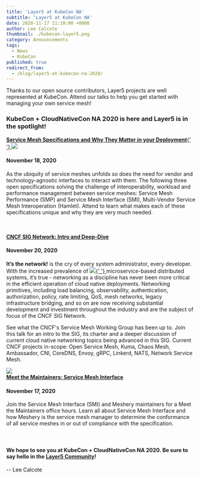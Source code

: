 ```yaml
---
title: 'Layer5 at KubeCon NA'
subtitle: 'Layer5 at KubeCon NA'
date: 2020-11-17 11:10:00 +0000
author: Lee Calcote
thumbnail: ./kubecon-layer5.png
category: Announcements
tags:
  - News
  - KubeCon
published: true
redirect_from:
  - /blog/layer5-at-kubecon-na-2020/
---
```



<BlogWrapper>

<p class="centered-text">
  Thanks to our open source contributors, Layer5 projects are well represented
  at KubeCon. Attend our talks to help you get started with managing your own
  service mesh!
</p>

<h3>
  KubeCon + CloudNativeCon NA 2020 is here and Layer5 is in the spotlight!
</h3>

<a href="https://kccncna20.sched.com/event/ekEz/service-mesh-specifications-and-why-they-matter-in-your-deployment-lee-calcote-naveen-kumar-layer5">
  <b>Service Mesh Specifications and Why They Matter in your Deployment</b>{' '}
  <img class="image-right kubecon-img1" src={kubecon1} />
</a>

<h4 class="date"> November 18, 2020 </h4>

As the ubiquity of service meshes unfolds so does the need for vendor and
technology-agnostic interfaces to interact with them. The following three open
specifications solving the challenge of interoperability, workload and
performance management between service meshes: Service Mesh Performance (SMP)
and Service Mesh Interface (SMI), Multi-Vendor Service Mesh Interoperation
(Hamlet). Attend to learn what makes each of these specifications unique and
why they are very much needed.

<br />
<br />

<a href="https://kccncna20.sched.com/event/etsE/cncf-sig-network-intro-deep-dive-lee-calcote-layer5">
  <b>CNCF SIG Network: Intro and Deep-Dive</b>
</a>

<h4 class="date"> November 20, 2020 </h4>
<b>It’s the network!</b> is the cry of every system administrator, every
developer. With the increased prevalence of <a href="https://kccncna20.sched.com/event/etsE/cncf-sig-network-intro-deep-dive-lee-calcote-layer5">
  <img class="image-right kubecon-img3" src={kubecon3} />{' '}
</a>
microservice-based distributed systems, it’s true - networking as a discipline
has never been more critical in the efficient operation of cloud native
deployments. Networking primitives, including load balancing, observability,
authentication, authorization, policy, rate limiting, QoS, mesh networks, legacy
infrastructure bridging, and so on are now receiving substantial development and
investment throughout the industry and are the subject of focus of the CNCF SIG
Network.

See what the CNCF's Service Mesh Working Group has been up to. Join this talk for an intro to the SIG, its charter and a deeper discussion of current cloud native networking topics being advanced in this SIG. Current CNCF projects in-scope: Open Service Mesh, Kuma, Chaos Mesh, Ambassador, CNI, CoreDNS, Envoy, gRPC, Linkerd, NATS, Network Service Mesh.

<a href="https://kccncna20.sched.com/event/fMYB/meet-the-maintainer-service-mesh-interface">
  <img class="image-right kubecon-img2" src={kubecon2} />
</a>

<br />
<a href="https://kccncna20.sched.com/event/fMYB/meet-the-maintainer-service-mesh-interface">
  <b>Meet the Maintainers: Service Mesh Interface</b>
</a>

<h4 class="date"> November 17, 2020 </h4>
Join the Service Mesh Interface (SMI) and Meshery maintainers for a Meet the Maintainers
office hours. Learn all about Service Mesh Interface and how Meshery is the service
mesh manager to determine the conformance of all service meshes in or out of compliance
with the specification.
<br />
<br />
<br />

<h4 class="centered-text">
  We hope to see you at KubeCon + CloudNativeCon NA 2020. Be sure to say hello
  in the <a href="http://slack.layer5.io/">Layer5 Community</a>!
</h4>

\-- Lee Calcote

</BlogWrapper>
